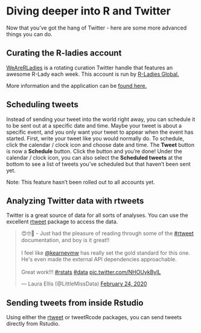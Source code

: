 # Diving deeper into R and Twitter

Now that you've got the hang of Twitter - here are some more advanced things you can do. 

## Curating the R-ladies account
[WeAreRLadies](https://twitter.com/WeAreRLadies){target="_blank"} is a rotating curation Twitter handle that features an awesome R-Lady each week. This account is run by [R-Ladies Global.](https://rladies.org/){target="_blank"} 

More information and the application can be [found here.](https://docs.google.com/forms/d/e/1FAIpQLSevtboT8TNjz87qe5HZzuBHuY0aNteaZNF5e2xFQXtSeU0c0w/viewform)


## Scheduling tweets
Instead of sending your tweet into the world right away, you can schedule it to be sent out at a specific date and time. Maybe your tweet is about a specific event, and you only want your tweet to appear when the event has started. First, write your tweet like you would normally do. To schedule, click the calendar / clock icon and choose date and time. The **Tweet** button is now a **Schedule** button. Click the button and you're done! Under the calendar / clock icon, you can also select the **Scheduled tweets** at the bottom to see a list of tweets you've scheduled but that haven't been sent yet.

Note: This feature hasn't been rolled out to all accounts yet. 


## Analyzing Twitter data with rtweets
Twitter is a great source of data for all sorts of analyses. You can use the excellent [rtweet](https://rtweet.info/index.html){target="_blank"} package to access the data. 


<blockquote class="twitter-tweet"><p lang="en" dir="ltr">😍🤓📖 - Just had the pleasure of reading through some of the <a href="https://twitter.com/hashtag/rtweet?src=hash&amp;ref_src=twsrc%5Etfw">#rtweet</a> documentation, and boy is it great!!<br><br>I feel like <a href="https://twitter.com/kearneymw?ref_src=twsrc%5Etfw">@kearneymw</a> has really set the gold standard for this one. He&#39;s even made the external API dependencies approachable. <br><br>Great work!!! <a href="https://twitter.com/hashtag/rstats?src=hash&amp;ref_src=twsrc%5Etfw">#rstats</a> <a href="https://twitter.com/hashtag/data?src=hash&amp;ref_src=twsrc%5Etfw">#data</a> <a href="https://t.co/NHOUykBylL">pic.twitter.com/NHOUykBylL</a></p>&mdash; Laura Ellis (@LittleMissData) <a href="https://twitter.com/LittleMissData/status/1231946255468814340?ref_src=twsrc%5Etfw">February 24, 2020</a></blockquote> <script async src="https://platform.twitter.com/widgets.js" charset="utf-8"></script>


## Sending tweets from inside Rstudio
Using either the [rtweet](https://rtweet.info/index.html){target="_blank"} or tweetRcode packages, you can send tweets directly from Rstudio.



 
 